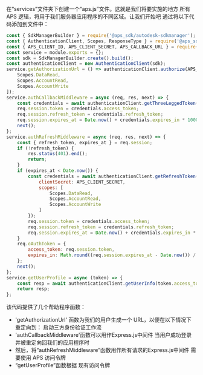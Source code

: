 在“services”文件夹下创建一个“aps.js”文件。这就是我们将要实施的地方
所有 APS 逻辑，将用于我们服务器应用程序的不同区域。让我们开始吧
通过将以下代码添加到文件中：

```js title="services/aps.js"
const { SdkManagerBuilder } = require('@aps_sdk/autodesk-sdkmanager');
const { AuthenticationClient, Scopes, ResponseType } = require('@aps_sdk/authentication');
const { APS_CLIENT_ID, APS_CLIENT_SECRET, APS_CALLBACK_URL } = require('../config.js');
const service = module.exports = {};
const sdk = SdkManagerBuilder.create().build();
const authenticationClient = new AuthenticationClient(sdk);
service.getAuthorizationUrl = () => authenticationClient.authorize(APS_CLIENT_ID, ResponseType.Code, APS_CALLBACK_URL, [
    Scopes.DataRead,
    Scopes.AccountRead,
    Scopes.AccountWrite
]);
service.authCallbackMiddleware = async (req, res, next) => {
    const credentials = await authenticationClient.getThreeLeggedToken(APS_CLIENT_ID, req.query.code, APS_CALLBACK_URL,{clientSecret:APS_CLIENT_SECRET});
    req.session.token = credentials.access_token;
    req.session.refresh_token = credentials.refresh_token;
    req.session.expires_at = Date.now() + credentials.expires_in * 1000;
    next();
};
service.authRefreshMiddleware = async (req, res, next) => {
    const { refresh_token, expires_at } = req.session;
    if (!refresh_token) {
        res.status(401).end();
        return;
    }
    if (expires_at < Date.now()) {
        const credentials = await authenticationClient.getRefreshToken(APS_CLIENT_ID, refresh_token, {
            clientSecret: APS_CLIENT_SECRET,
            scopes: [
                Scopes.DataRead,
                Scopes.AccountRead,
                Scopes.AccountWrite
            ]
        });
        req.session.token = credentials.access_token;
        req.session.refresh_token = credentials.refresh_token;
        req.session.expires_at = Date.now() + credentials.expires_in * 1000;
    }
    req.oAuthToken = {
        access_token: req.session.token,
        expires_in: Math.round((req.session.expires_at - Date.now()) / 1000)
    };
    next();
};
service.getUserProfile = async (token) => {
    const resp = await authenticationClient.getUserInfo(token.access_token);
    return resp;
};
```

该代码提供了几个帮助程序函数：

- 'getAuthorizationUrl' 函数为我们的用户生成一个 URL，以便在以下情况下重定向到：
启动三方身份验证工作流
- 'authCallbackMiddleware'函数可以用作Express.js中间件
当用户成功登录并被重定向回我们的应用程序时
- 然后，将“authRefreshMiddleware”函数用作所有请求的Express.js中间件
需要使用 APS 访问令牌
- “getUserProfile”函数根据
现有访问令牌